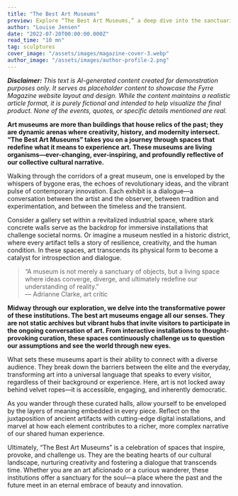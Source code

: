```yaml
---
title: "The Best Art Museums"
preview: Explore “The Best Art Museums,” a deep dive into the sanctuaries of creativity that transcend traditional boundaries. This article unravels the magic behind art spaces that ignite conversations, challenge perceptions, and foster an intimate connection between the viewer and the artwork. Discover how these museums serve not only as repositories of history and innovation but also as vibrant forums for cultural dialogue.
author: "Louise Jensen"
date: "2022-07-20T00:00:00.000Z"
read_time: "10 mn"
tag: sculptures
cover_image: "/assets/images/magazine-cover-3.webp"
author_image: "/assets/images/author-profile-2.png"
---
```


_**Disclaimer:** This text is AI-generated content created for demonstration purposes only. It serves as placeholder content to showcase the Fyrre Magazine website layout and design. While the content maintains a realistic article format, it is purely fictional and intended to help visualize the final product. None of the events, quotes, or specific details mentioned are real._

**Art museums are more than buildings that house relics of the past; they are dynamic arenas where creativity, history, and modernity intersect. “The Best Art Museums” takes you on a journey through spaces that redefine what it means to experience art. These museums are living organisms—ever-changing, ever-inspiring, and profoundly reflective of our collective cultural narrative.**

Walking through the corridors of a great museum, one is enveloped by the whispers of bygone eras, the echoes of revolutionary ideas, and the vibrant pulse of contemporary innovation. Each exhibit is a dialogue—a conversation between the artist and the observer, between tradition and experimentation, and between the timeless and the transient.

Consider a gallery set within a revitalized industrial space, where stark concrete walls serve as the backdrop for immersive installations that challenge societal norms. Or imagine a museum nestled in a historic district, where every artifact tells a story of resilience, creativity, and the human condition. In these spaces, art transcends its physical form to become a catalyst for introspection and dialogue.

> “A museum is not merely a sanctuary of objects, but a living space where ideas converge, diverge, and ultimately redefine our understanding of reality.”  
> — Adrianne Clarke, art critic

**Midway through our exploration, we delve into the transformative power of these institutions. The best art museums engage all our senses. They are not static archives but vibrant hubs that invite visitors to participate in the ongoing conversation of art. From interactive installations to thought-provoking curation, these spaces continuously challenge us to question our assumptions and see the world through new eyes.**

What sets these museums apart is their ability to connect with a diverse audience. They break down the barriers between the elite and the everyday, transforming art into a universal language that speaks to every visitor, regardless of their background or experience. Here, art is not locked away behind velvet ropes—it is accessible, engaging, and inherently democratic.

As you wander through these curated halls, allow yourself to be enveloped by the layers of meaning embedded in every piece. Reflect on the juxtaposition of ancient artifacts with cutting-edge digital installations, and marvel at how each element contributes to a richer, more complex narrative of our shared human experience.

Ultimately, “The Best Art Museums” is a celebration of spaces that inspire, provoke, and challenge us. They are the beating hearts of our cultural landscape, nurturing creativity and fostering a dialogue that transcends time. Whether you are an art aficionado or a curious wanderer, these institutions offer a sanctuary for the soul—a place where the past and the future meet in an eternal embrace of beauty and innovation.
